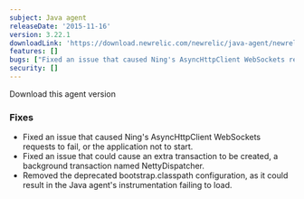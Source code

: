 ```yaml
---
subject: Java agent
releaseDate: '2015-11-16'
version: 3.22.1
downloadLink: 'https://download.newrelic.com/newrelic/java-agent/newrelic-agent/3.22.1/'
features: []
bugs: ["Fixed an issue that caused Ning's AsyncHttpClient WebSockets requests to fail, or the application not to start", "Fixed an issue that could cause an extra transaction to be created, a background transaction named NettyDispatcher", "Removed the deprecated bootstrap.classpath configuration"]
security: []
---
```


<ButtonGroup>
  <ButtonLink
    role="button"
    to="https://download.newrelic.com/newrelic/java-agent/newrelic-agent/3.22.1/"
    variant="primary"
  >
    Download this agent version
  </ButtonLink>
</ButtonGroup>

### Fixes

* Fixed an issue that caused Ning's AsyncHttpClient WebSockets requests to fail, or the application not to start.
* Fixed an issue that could cause an extra transaction to be created, a background transaction named NettyDispatcher.
* Removed the deprecated bootstrap.classpath configuration, as it could result in the Java agent's instrumentation failing to load.
